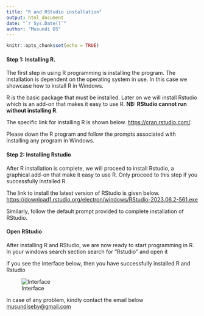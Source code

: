 ---
title: "R and RStudio installation"
output: html_document
date: "`r Sys.Date()`"
author: "Musundi DS"
---

```{r setup, include=FALSE}
knitr::opts_chunk$set(echo = TRUE)

```



#### **Step 1: Installing R**.


The first step in using R programming is installing the program. The installation is dependent on the operating system in use. In this case we showcase how to install R in Windows.


R is the basic package that must be installed. Later on we will install Rstudio which is an add-on that makes it easy to use R. 
**NB: RStudio cannot run without installing R**.


The specific link for installing R is shown below.
<https://cran.rstudio.com/>.



Please down the R program and follow the prompts associated with installing any program in Windows.


#### **Step 2: Installing Rstudio**


After R installation is complete, we will proceed to install Rstudio, a graphical add-on that make it easy to use R. Only proceed to this step if you successfully installed R.


The link to install the latest version of RStudio is given below.
<https://download1.rstudio.org/electron/windows/RStudio-2023.06.2-561.exe>



Similarly, follow the default prompt provided to complete installation of RStudio.


#### **Open RStudio** 

After installing R and RStudio, we are now ready to start programming in R. In your windows search section search for "Rstudio" and open it 


if you see the interface below, then you have successfully installed R and Rstudio

![Interface](rstudio_session_default.png)

In case of any problem, kindly contact the email below 
<musundiseby@gmail.com>



